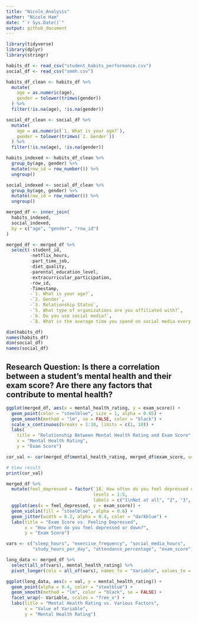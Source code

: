 ```yaml
---
title: "Nicole_Analysis"
author: "Nicole Ham"
date: "`r Sys.Date()`"
output: github_document
---
```


```r
library(tidyverse)
library(dplyr)
library(stringr)
```

```r
habits_df <- read_csv("student_habits_performance.csv")
social_df <- read_csv("smmh.csv")

habits_df_clean <- habits_df %>%
  mutate(
    age = as.numeric(age),
    gender = tolower(trimws(gender))
  ) %>%
  filter(!is.na(age), !is.na(gender))

social_df_clean <- social_df %>%
  mutate(
    age = as.numeric(`1. What is your age?`),
    gender = tolower(trimws(`2. Gender`))
  ) %>%
  filter(!is.na(age), !is.na(gender))

habits_indexed <- habits_df_clean %>%
  group_by(age, gender) %>%
  mutate(row_id = row_number()) %>%
  ungroup()

social_indexed <- social_df_clean %>%
  group_by(age, gender) %>%
  mutate(row_id = row_number()) %>%
  ungroup()

merged_df <- inner_join(
  habits_indexed,
  social_indexed,
  by = c("age", "gender", "row_id")
)

merged_df <- merged_df %>%
  select(-student_id, 
         -netflix_hours,
         -part_time_job,
         -diet_quality,
         -parental_education_level,
         -extracurricular_participation,
         -row_id,
         -Timestamp, 
         -`1. What is your age?`,
         -`2. Gender`,
         -`3. Relationship Status`,
         -`5. What type of organizations are you affiliated with?`,
         -`6. Do you use social media?`,
         -`8. What is the average time you spend on social media every day?`)
```

```r
dim(habits_df)
names(habits_df)
dim(social_df)
names(social_df)
```

## Research Question: Is there a correlation between a student’s mental health and their exam score? Are there any factors that contribute to mental health?
```r
ggplot(merged_df, aes(x = mental_health_rating, y = exam_score)) +
  geom_point(color = "steelblue", size = 1, alpha = 0.65) +
  geom_smooth(method = "lm", se = FALSE, color = "black") +
  scale_x_continuous(breaks = 1:10, limits = c(1, 10)) +
  labs(
    title = "Relationship Between Mental Health Rating and Exam Score",
    x = "Mental Health Rating",
    y = "Exam Score")
```

```r
cor_val <- cor(merged_df$mental_health_rating, merged_df$exam_score, use = "complete.obs", method = "pearson")

# View result
print(cor_val)
```
```r
merged_df %>%
  mutate(feel_depressed = factor(`18. How often do you feel depressed or down?`,
                                 levels = 1:5,
                                 labels = c("1\nNot at all", "2", "3", "4", "5\nExtremely"))) %>%
  ggplot(aes(x = feel_depressed, y = exam_score)) +
  geom_violin(fill = "steelblue", alpha = 0.6) +
  geom_jitter(width = 0.2, alpha = 0.4, color = "darkblue") +
  labs(title = "Exam Score vs. Feeling Depressed",
       x = "How often do you feel depressed or down?",
       y = "Exam Score")
```


```r
vars <- c("sleep_hours", "exercise_frequency", "social_media_hours", 
          "study_hours_per_day", "attendance_percentage", "exam_score")

long_data <- merged_df %>%
  select(all_of(vars), mental_health_rating) %>%
  pivot_longer(cols = all_of(vars), names_to = "Variable", values_to = "val")

ggplot(long_data, aes(x = val, y = mental_health_rating)) +
  geom_point(alpha = 0.4, color = "steelblue") +
  geom_smooth(method = "lm", color = "black", se = FALSE) +
  facet_wrap(~ Variable, scales = "free_x") +
  labs(title = "Mental Health Rating vs. Various Factors",
       x = "Value of Variable",
       y = "Mental Health Rating")
```

